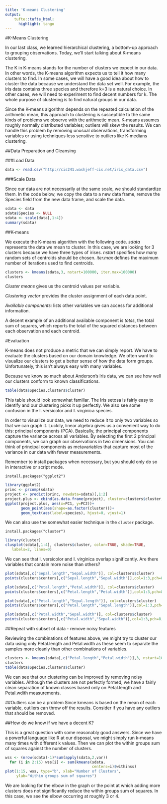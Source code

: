 ```yaml
---
title: 'K-means Clustering'
output: 
    tufte::tufte_html:
      highlight: tango
---
```


#K-Means Clustering

In our last class, we learned hierarchical clustering, a bottom-up approach to grouping observations. Today, we'll start talking about K-means clustering. 

The K in K-means stands for the number of clusters we expect in our data. In other words, the K-means algorithm expects us to tell it how many clusters to find. In some cases, we will have a good idea about how to cluster the data because we 
understand the data set well. For example, the iris data contains three species and therefore k=3 is a natural choice. In other cases, we will need to experiment to find decent numbers for k. The whole purpose of clustering is to find natural groups in our data.

Since the K-means algorithm depends on the repeated calculation of the arithmetic mean, this approach to clustering is susceptible to the same kinds of problems we observe with the arithmetic mean. K-means assumes roughly normally distributed variables; outliers will skew the results. We can handle this problem by removing unusual observations, transforming variables or using techniques less sensitive to outliers like K-medians clustering. 

##Data Preparation and Cleansing

###Load Data

```r
data <- read.csv("http://cis241.washjeff-cis.net/iris_data.csv")
```

###Scale Data

Since our data are not necessarily at the same scale, we should standardize them.
In the code below, we copy the data to a new data frame, remove the Species field from the new data frame, and scale the data.

```r
sdata <- data
sdata$Species <- NULL
sdata <- scale(data[,1:4])
summary(sdata)
```

##K-means

We execute the K-means algorithm with the following code.
_sdata_ represents the data we mean to cluster. In this case, 
we are looking for 3 clusters because we have three types of irises.
_nstart_ specifies how many random sets of centroids should be chosen.
_iter.max_ defines the maximum number of iterations used to find centroids.

```r
clusters <- kmeans(sdata,3, nstart=100000, iter.max=100000)
clusters
```

_Cluster means_ gives us the centroid values per variable.

_Clustering vector_ provides the cluster assignment of each data point.

_Available components:_ lists other variables we can access for additional information.

A decent example of an additional available component is _totss_, the total sum of squares, which reports the total of the squared distances between each observation and each centroid.

#Evaluation

K-means does not produce a metric that we can simply report. We have to evaluate the clusters based on our domain knowledge. We often want to visualize our clusters to get a better sense of how the data form groups. Unfortunately, this isn't always easy with many variables.

Because we know so much about Anderson's Iris data, we can see how well our clusters conform to known classifications.

```r
table(data$Species,clusters$cluster)
```

This table should look somewhat familiar. The Iris setosa is fairly easy to identify and our clustering picks it up perfectly. We also see some confusion in the I. versicolor and I. virginica species.

In order to visualize our data, we need to reduce it to only two variables so that we can graph it. Luckily, linear algebra gives us a convenient way to do this: principal components (PCA). Basically, the principal components capture the variance across all variables. By selecting the first 2 principal components, we can graph our observations in two dimensions. You can think of principal components as metavariables that capture most of the variance in our data with fewer measurements.

Remember to install packages when necessary, but you should only do so in interactive or script mode.

```
install.packages("ggplot2")
```

```r
library(ggplot2)
princ <- prcomp(sdata)
project <- predict(princ, newdata=sdata)[,1:2]
project.plus <- cbind(as.data.frame(project), cluster=clusters$cluster, species=data$Species)
ggplot(project.plus, aes(x=PC1, y=PC2))+
       geom_point(aes(shape=as.factor(cluster)))+
       geom_text(aes(label=species), hjust=0, vjust=1)

```

We can also use the somewhat easier technique in the `cluster` package.

```
install.packages("cluster")
```

```r
library(cluster)
clusplot(sdata[,1:4], clusters$cluster, color=TRUE, shade=TRUE,
   labels=2, lines=0)
```

We can see that I. versicolor and I. virginica overlap significantly.
Are there variables that contain more noise than others?

```r
plot(sdata[,c("Sepal.length","Sepal.width")], col=clusters$cluster)
points(clusters$centers[,c("Sepal.length","Sepal.width")],col=1:3,pch=8,cex=2)

plot(sdata[,c("Petal.length","Petal.width")], col=clusters$cluster)
points(clusters$centers[,c("Petal.length","Petal.width")],col=1:3,pch=8,cex=2)

plot(sdata[,c("Petal.length","Sepal.length")], col=clusters$cluster)
points(clusters$centers[,c("Petal.length","Sepal.length")],col=1:3,pch=8,cex=2)

plot(sdata[,c("Petal.width","Sepal.width")], col=clusters$cluster)
points(clusters$centers[,c("Petal.width","Sepal.width")],col=1:3,pch=8,cex=2)
```

##Repeat with subset of data - remove noisy features

Reviewing the combinations of features above, we might try to cluster our data using only Petal.length and Petal.width as these seem to separate the samples more cleanly than other combinations of variables.

```r
clusters <- kmeans(sdata[,c("Petal.length","Petal.width")],3, nstart=100000, iter.max=100000)
clusters
table(data$Species,clusters$cluster)
```

We can see that our clustering can be improved by removing noisy variables.
Although the clusters are not perfectly formed, we have a fairly clean separation of known classes based only on Petal.length and Petal.wdith measurements.

##Outliers can be a problem
Since kmeans is based on the mean of each variable, outliers can throw off 
the results. Consider if you have any outliers that should be removed.

##How do we know if we have a decent K?

This is a great question with some reasonably good answers.
Since we have a powerful language like R at our disposal, we might 
simply run k-means many times with different k values. Then we can plot the within groups sum of squares against the number of clusters.

```r
wss <- (nrow(sdata)-1)*sum(apply(sdata,2,var))
  for (i in 2:15) wss[i] <- sum(kmeans(sdata,
                                       centers=i)$withinss)
plot(1:15, wss, type="b", xlab="Number of Clusters",
     ylab="Within groups sum of squares")
```

We are looking for the elbow in the graph or the point at which adding more clusters does not significantly reduce the within groups sum of squares. In this case, we see the elbow occurring at roughly 3 or 4.


